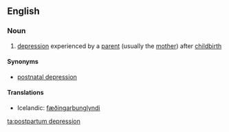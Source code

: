==English==

===Noun===
{{en-noun|-|head=[[postpartum]] [[depression]]}}

# [[depression]] experienced by a [[parent]] (usually the [[mother]]) after [[childbirth]]

====Synonyms====
*[[postnatal depression]]

====Translations====
{{trans-top|parent’s depression after childbirth}}
*Icelandic: [[fæðingarþunglyndi]] {{n}}
{{trans-mid}}
{{trans-bottom}}

[[ta:postpartum depression]]